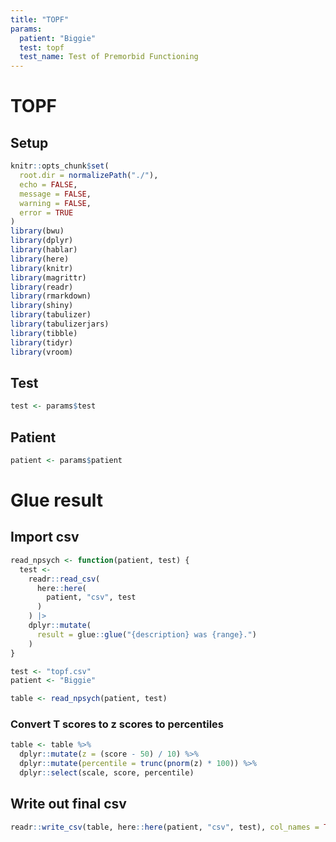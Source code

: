 ```yaml
---
title: "TOPF"
params:
  patient: "Biggie"
  test: topf
  test_name: Test of Premorbid Functioning
---
```


# TOPF

## Setup

```r
knitr::opts_chunk$set(
  root.dir = normalizePath("./"),
  echo = FALSE,
  message = FALSE,
  warning = FALSE,
  error = TRUE
)
library(bwu)
library(dplyr)
library(hablar)
library(here)
library(knitr)
library(magrittr)
library(readr)
library(rmarkdown)
library(shiny)
library(tabulizer)
library(tabulizerjars)
library(tibble)
library(tidyr)
library(vroom)
```

## Test

```r
test <- params$test
```

## Patient

```r
patient <- params$patient
```

# Glue result

## Import csv

```r
read_npsych <- function(patient, test) {
  test <-
    readr::read_csv(
      here::here(
        patient, "csv", test
      )
    ) |>
    dplyr::mutate(
      result = glue::glue("{description} was {range}.")
    )
}
```

```r
test <- "topf.csv"
patient <- "Biggie"
```

```r
table <- read_npsych(patient, test)
```

### Convert T scores to z scores to percentiles

```r
table <- table %>%
  dplyr::mutate(z = (score - 50) / 10) %>%
  dplyr::mutate(percentile = trunc(pnorm(z) * 100)) %>%
  dplyr::select(scale, score, percentile)
```

## Write out final csv

```r
readr::write_csv(table, here::here(patient, "csv", test), col_names = TRUE, na = "")
```
